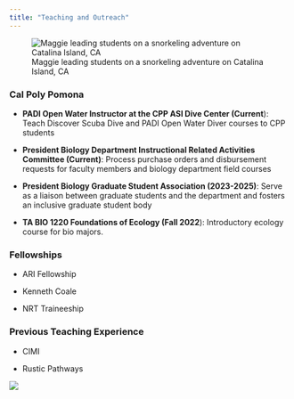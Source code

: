 ```yaml
---
title: "Teaching and Outreach"
---
```


![Maggie leading students on a snorkeling adventure on Catalina Island, CA](docs/teaching.jpg){fig-align="center"}

### Cal Poly Pomona

-   **PADI Open Water Instructor at the CPP ASI Dive Center (Current**): Teach Discover Scuba Dive and PADI Open Water Diver courses to CPP students

-   **President Biology Department Instructional Related Activities Committee (Current)**: Process purchase orders and disbursement requests for faculty members and biology department field courses

-   **President Biology Graduate Student Association (2023-2025)**: Serve as a liaison between graduate students and the department and fosters an inclusive graduate student body

-   **TA BIO 1220 Foundations of Ecology (Fall 2022**): Introductory ecology course for bio majors.

### Fellowships

-   ARI Fellowship

-   Kenneth Coale

-   NRT Traineeship

### Previous Teaching Experience

-   CIMI

-   Rustic Pathways

![](docs/algaetank.jpg){fig-align="center"}
